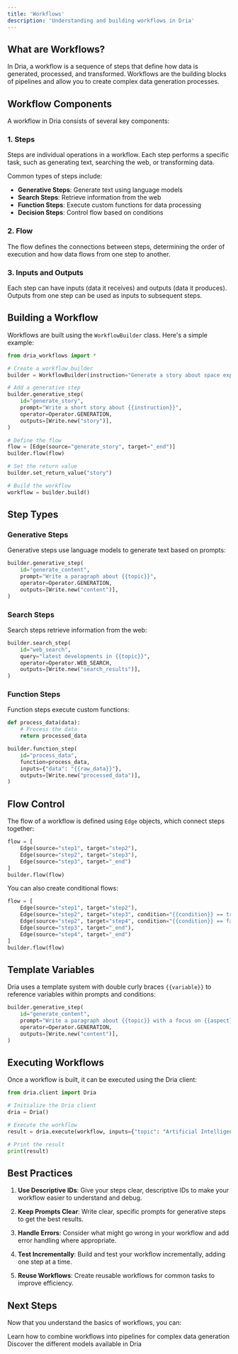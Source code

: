 ```yaml
---
title: 'Workflows'
description: 'Understanding and building workflows in Dria'
---
```


## What are Workflows?

In Dria, a workflow is a sequence of steps that define how data is generated, processed, and transformed. Workflows are the building blocks of pipelines and allow you to create complex data generation processes.

## Workflow Components

A workflow in Dria consists of several key components:

### 1. Steps

Steps are individual operations in a workflow. Each step performs a specific task, such as generating text, searching the web, or transforming data.

Common types of steps include:

- **Generative Steps**: Generate text using language models
- **Search Steps**: Retrieve information from the web
- **Function Steps**: Execute custom functions for data processing
- **Decision Steps**: Control flow based on conditions

### 2. Flow

The flow defines the connections between steps, determining the order of execution and how data flows from one step to another.

### 3. Inputs and Outputs

Each step can have inputs (data it receives) and outputs (data it produces). Outputs from one step can be used as inputs to subsequent steps.

## Building a Workflow

Workflows are built using the `WorkflowBuilder` class. Here's a simple example:

```python
from dria_workflows import *

# Create a workflow builder
builder = WorkflowBuilder(instruction="Generate a story about space exploration")

# Add a generative step
builder.generative_step(
    id="generate_story",
    prompt="Write a short story about {{instruction}}",
    operator=Operator.GENERATION,
    outputs=[Write.new("story")],
)

# Define the flow
flow = [Edge(source="generate_story", target="_end")]
builder.flow(flow)

# Set the return value
builder.set_return_value("story")

# Build the workflow
workflow = builder.build()
```

## Step Types

### Generative Steps

Generative steps use language models to generate text based on prompts:

```python
builder.generative_step(
    id="generate_content",
    prompt="Write a paragraph about {{topic}}",
    operator=Operator.GENERATION,
    outputs=[Write.new("content")],
)
```

### Search Steps

Search steps retrieve information from the web:

```python
builder.search_step(
    id="web_search",
    query="latest developments in {{topic}}",
    operator=Operator.WEB_SEARCH,
    outputs=[Write.new("search_results")],
)
```

### Function Steps

Function steps execute custom functions:

```python
def process_data(data):
    # Process the data
    return processed_data

builder.function_step(
    id="process_data",
    function=process_data,
    inputs={"data": "{{raw_data}}"},
    outputs=[Write.new("processed_data")],
)
```

## Flow Control

The flow of a workflow is defined using `Edge` objects, which connect steps together:

```python
flow = [
    Edge(source="step1", target="step2"),
    Edge(source="step2", target="step3"),
    Edge(source="step3", target="_end")
]
builder.flow(flow)
```

You can also create conditional flows:

```python
flow = [
    Edge(source="step1", target="step2"),
    Edge(source="step2", target="step3", condition="{{condition}} == true"),
    Edge(source="step2", target="step4", condition="{{condition}} == false"),
    Edge(source="step3", target="_end"),
    Edge(source="step4", target="_end")
]
builder.flow(flow)
```

## Template Variables

Dria uses a template system with double curly braces `{{variable}}` to reference variables within prompts and conditions:

```python
builder.generative_step(
    id="generate_content",
    prompt="Write a paragraph about {{topic}} with a focus on {{aspect}}",
    operator=Operator.GENERATION,
    outputs=[Write.new("content")],
)
```

## Executing Workflows

Once a workflow is built, it can be executed using the Dria client:

```python
from dria.client import Dria

# Initialize the Dria client
dria = Dria()

# Execute the workflow
result = dria.execute(workflow, inputs={"topic": "Artificial Intelligence", "aspect": "ethics"})

# Print the result
print(result)
```

## Best Practices

1. **Use Descriptive IDs**: Give your steps clear, descriptive IDs to make your workflow easier to understand and debug.

2. **Keep Prompts Clear**: Write clear, specific prompts for generative steps to get the best results.

3. **Handle Errors**: Consider what might go wrong in your workflow and add error handling where appropriate.

4. **Test Incrementally**: Build and test your workflow incrementally, adding one step at a time.

5. **Reuse Workflows**: Create reusable workflows for common tasks to improve efficiency.

## Next Steps

Now that you understand the basics of workflows, you can:

<CardGroup cols={2}>
  <Card
    title="Build Pipelines"
    icon="diagram-project"
    href="/essentials/pipelines"
  >
    Learn how to combine workflows into pipelines for complex data generation
  </Card>
  <Card
    title="Explore Models"
    icon="robot"
    href="/essentials/models"
  >
    Discover the different models available in Dria
  </Card>
</CardGroup> 